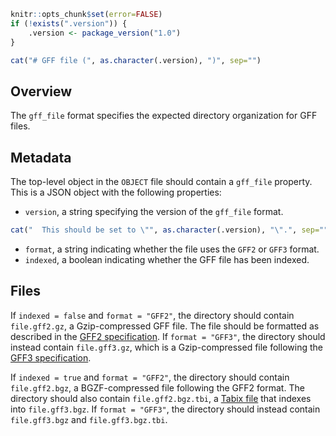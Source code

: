```r
knitr::opts_chunk$set(error=FALSE)
if (!exists(".version")) {
    .version <- package_version("1.0")
}
```

```r
cat("# GFF file (", as.character(.version), ")", sep="")
```

## Overview

The `gff_file` format specifies the expected directory organization for GFF files.

## Metadata

The top-level object in the `OBJECT` file should contain a `gff_file` property.
This is a JSON object with the following properties:

- `version`, a string specifying the version of the `gff_file` format.
```r
cat("  This should be set to \"", as.character(.version), "\".", sep="")
```
- `format`, a string indicating whether the file uses the `GFF2` or `GFF3` format.
- `indexed`, a boolean indicating whether the GFF file has been indexed.

## Files

If `indexed = false` and `format = "GFF2"`, the directory should contain `file.gff2.gz`, a Gzip-compressed GFF file.
The file should be formatted as described in the [GFF2 specification](http://gmod.org/wiki/GFF2).
If `format = "GFF3"`, the directory should instead contain `file.gff3.gz`, which is a Gzip-compressed file following the [GFF3 specification](http://gmod.org/wiki/GFF3).

If `indexed = true` and `format = "GFF2"`, the directory should contain `file.gff2.bgz`, a BGZF-compressed file following the GFF2 format.
The directory should also contain `file.gff2.bgz.tbi`, a [Tabix file ](https://samtools.github.io/hts-specs/tabix.pdf) that indexes into `file.gff3.bgz`.
If `format = "GFF3"`, the directory should instead contain `file.gff3.bgz` and `file.gff3.bgz.tbi`.
